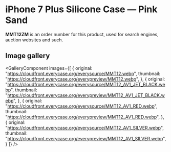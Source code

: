 
# iPhone 7 Plus Silicone Case — Pink Sand

<Callout type='info' emoji='👉🏻'>**MMT12ZM** is an order number for this product, used for search engines, auction websites and such.</Callout>

## Image gallery

<GalleryComponent
    images={[
      {
        original: "https://cloudfront.everycase.org/everysource/MMT12.webp",
        thumbnail: "https://cloudfront.everycase.org/everypreview/MMT12.webp",
      },
      {
        original: "https://cloudfront.everycase.org/everysource/MMT12_AV1_JET_BLACK.webp",
        thumbnail: "https://cloudfront.everycase.org/everypreview/MMT12_AV1_JET_BLACK.webp",
      },
      {
        original: "https://cloudfront.everycase.org/everysource/MMT12_AV1_RED.webp",
        thumbnail: "https://cloudfront.everycase.org/everypreview/MMT12_AV1_RED.webp",
      },
      {
        original: "https://cloudfront.everycase.org/everysource/MMT12_AV1_SILVER.webp",
        thumbnail: "https://cloudfront.everycase.org/everypreview/MMT12_AV1_SILVER.webp",
      }
    ]}
  />
